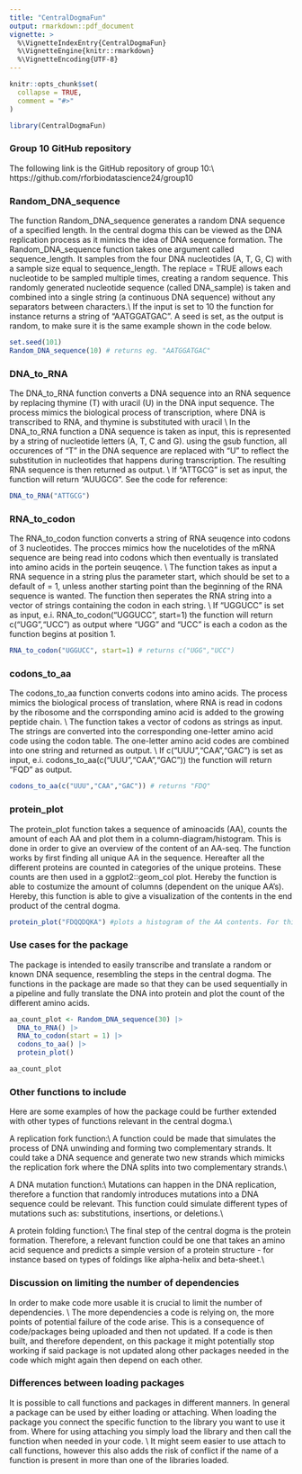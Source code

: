 ```yaml
---
title: "CentralDogmaFun"
output: rmarkdown::pdf_document
vignette: >
  %\VignetteIndexEntry{CentralDogmaFun}
  %\VignetteEngine{knitr::rmarkdown}
  %\VignetteEncoding{UTF-8}
---
```


```r
knitr::opts_chunk$set(
  collapse = TRUE,
  comment = "#>"
)
```

```r
library(CentralDogmaFun)
```

### Group 10 GitHub repository
The following link is the GitHub repository of group 10:\\
https://github.com/rforbiodatascience24/group10

### Random_DNA_sequence

The function Random_DNA_sequence generates a random DNA sequence of a specified length. In the central dogma this can be viewed as the DNA replication process as it mimics the idea of DNA sequence formation. The Random_DNA_sequence function takes one argument called sequence_length. It samples from the four DNA nucleotides (A, T, G, C) with a sample size equal to sequence_length. The replace = TRUE allows each nucleotide to be sampled multiple times, creating a random sequence. This randomly generated nucleotide sequence (called DNA_sample) is taken and combined into a single string (a continuous DNA sequence) without any separators between characters.\\
If the input is set to 10 the function for instance returns a string of "AATGGATGAC". A seed is set, as the output is random, to make sure it is the same example shown in the code below.

```r
set.seed(101)
Random_DNA_sequence(10) # returns eg. "AATGGATGAC"
```



### DNA_to_RNA

The DNA_to_RNA function converts a DNA sequence into an RNA sequence by replacing thymine (T) with uracil (U) in the DNA input sequence. The process mimics the biological process of transcription, where DNA is transcribed to RNA, and thymine is substituted with uracil \\ In the DNA_to_RNA function a DNA sequence is taken as input, this is represented by a string of nucleotide letters (A, T, C and G). using the gsub function, all occurences of "T" in the DNA sequence are replaced with "U" to reflect the substitution in nucleotides that happens during transcription. The resulting RNA sequence is then returned as output. \\ If "ATTGCG" is set as input, the function will return "AUUGCG". See the code for reference:

```r
DNA_to_RNA("ATTGCG")
```



### RNA_to_codon

The RNA_to_codon function converts a string of RNA seuqence into codons of 3 nucleotides. The procces mimics how the nucelotides of the mRNA sequence are being read into codons which then eventually is translated into amino acids in the portein seuqence. \\ The function takes as input a RNA sequence in a string plus the parameter start, which should be set to a default of = 1, unless another starting point than the beginning of the RNA sequence is wanted. The function then seperates the RNA string into a vector of strings containing the codon in each string. \\ If "UGGUCC" is set as input, e.i. RNA_to_codon("UGGUCC", start=1) the function will return c("UGG","UCC") as output where "UGG" and "UCC" is each a codon as the function begins at position 1. 

```r
RNA_to_codon("UGGUCC", start=1) # returns c("UGG","UCC")
```



### codons_to_aa

The codons_to_aa function converts codons into amino acids. The process mimics the biological process of translation, where RNA is read in codons by the ribosome and the corrsponding amino acid is added to the growing peptide chain. \\ The function takes a vector of codons as strings as input. The strings are converted into the corresponding one-letter amino acid code using the codon table. The one-letter amino acid codes are combined into one string and returned as output. \\ If c("UUU","CAA","GAC") is set as input, e.i. codons_to_aa(c("UUU","CAA","GAC")) the function will return "FQD" as output.

```r
codons_to_aa(c("UUU","CAA","GAC")) # returns "FDQ"
``` 

### protein_plot

The protein_plot function takes a sequence of aminoacids (AA), counts the amount of each AA and plot them in a column-diagram/histogram. This is done in order to give an overview of the content of an AA-seq. The function works by first finding all unique AA in the sequence.
Hereafter all the different proteins are counted in categories of the unique proteins. These counts are then used in a ggplot2::geom_col plot. Hereby the function is able to costumize the amount of columns (dependent on the unique AA's). Hereby, this function is able to give a visualization of the contents in the end product of the central dogma.

```r
protein_plot("FDQQDQKA") #plots a histogram of the AA contents. For this sequence there will be 5 columns: F,D,Q,K,A with the counts: 1,2,3,1,1.
```


### Use cases for the package
The package is intended to easily transcribe and translate a random or known DNA sequence, resembling the steps in the central dogma. The functions in the package are made so that they can be used sequentially in a pipeline and fully translate the DNA into protein and plot the count of the different amino acids.

```r
aa_count_plot <- Random_DNA_sequence(30) |> 
  DNA_to_RNA() |> 
  RNA_to_codon(start = 1) |> 
  codons_to_aa() |> 
  protein_plot()

aa_count_plot
```


### Other functions to include

Here are some examples of how the package could be further extended with other types of functions relevant in the central dogma.\\

A replication fork function:\\
A function could be made that simulates the process of DNA unwinding and forming two complementary strands. It could take a DNA sequence and generate two new strands which mimicks the replication fork where the DNA splits into two complementary strands.\\

A DNA mutation function:\\
Mutations can happen in the DNA replication, therefore a function that randomly introduces mutations into a DNA sequence could be relevant. This function could simulate different types of mutations such as: substitutions, insertions, or deletions.\\

A protein folding function:\\
The final step of the central dogma is the protein formation. Therefore, a relevant function could be one that takes an amino acid sequence and predicts a simple version of a protein structure - for instance based on types of foldings like alpha-helix and beta-sheet.\\



### Discussion on limiting the number of dependencies
In order to make code more usable it is crucial to limit the number of dependencies. \\ The more dependencies a code is relying on, the more points of potential failure of the code arise. This is a consequence of code/packages being uploaded and then not updated. If a code is then built, and therefore dependent, on this package it might potentially stop working if said package is not updated along other packages needed in the code which might again then depend on each other. 



### Differences between loading packages
It is possible to call functions and packages in different manners. In general a package can be used by either loading or attaching. When loading the package you connect the specific function to the library you want to use it from. Where for using attaching you simply load the library and then call the function when needed in your code. \\ It might seem easier to use attach to call functions, however this also adds the risk of conflict if the name of a function is present in more than one of the libraries loaded. 

